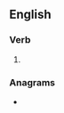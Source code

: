 ==English==

===Verb===
{{head|en|verb form}}

# {{en-past of|scrouge}}

===Anagrams===
* {{l|en|scourged}}